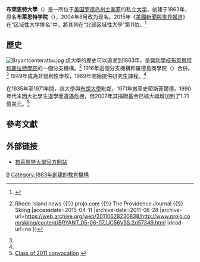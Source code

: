 {{expand|time=2010-01-11T05:28:56+00:00}}
{{Infobox university
|name            =布萊恩特大學<br> {{lang|en|Bryant University}}
|image           =[[File:Bryant_University_Seal.svg|200px]]
|established     = 1863年
|type            = [[私立大學|私立大學]]
|motto           =  {{lang|en|The Character of Success}}
|city            = [[史密斯菲爾德_(羅得島州)|史密斯菲爾德]]
|state           = [[羅得島州|羅得島州]]
|country         = {{flag|美國}}
|president       =  {{lang|en|Ronald Machtley}}
|staff           = 265（全職）
|students        = 3,614
|endowment       = $1.728億（2014年）<ref>{{cite web |title=U.S. and Canadian Institutions Listed by Fiscal Year 2014 Endowment Market Value and Percentage Change in Endowment Market Value from FY 2013 to FY 2014 |work=2014 NACUBO-Commonfund Study of Endowments |publisher=National Association of College and University Business Officers |url=http://www.nacubo.org/Documents/EndowmentFiles/2014_Endowment_Market_Values.pdf |format=PDF |deadurl=yes |archiveurl=https://wayback.archive-it.org/all/20151021193654/http://www.nacubo.org/Documents/EndowmentFiles/2014_Endowment_Market_Values.pdf |archivedate=2015年10月21日 |df= }}</ref> 
|campus          =郊區，{{convert|428|acre|km2}}
|colors          = 黑、金 {{color box|#000000}} {{color box|#BDB76B}}
|nickname        = {{lang|en|Bulldogs}}
|mascot          = {{lang|en|Tupper the Bulldog}}
|athletics       = [[NCAA|NCAA]] Division I [[Northeast_Conference|Northeast Conference]]
|website         = http://www.bryant.edu
|logo            = [[File:Bryant_University_logo.svg|200px]]
}}
'''布萊恩特大學'''（{{lang-en|Bryant University}}）是一所位于[[美国|美国]][[罗德岛州|罗德岛州]][[士美菲|士美菲]]的私立[[大学|大学]]，创建于1863年，原名'''布萊恩特学院'''（{{lang|en|Bryant College}}），2004年8月改为现名。2015年《[[美國新聞與世界報道|美國新聞與世界報道]]》在“区域性大学排名”中，將其列在“北部区域性大學”第11位。<ref name="USnews">{{cite web|title=Bryant University|url=http://colleges.usnews.rankingsandreviews.com/best-colleges/bryant-university-3402|publisher=[[美國新聞與世界報道|美國新聞與世界報道]]|accessdate=2015-04-02|archive-date=2015-04-04|archive-url=https://web.archive.org/web/20150404202655/http://colleges.usnews.rankingsandreviews.com/best-colleges/bryant-university-3402|dead-url=no}}</ref>

==歷史==
[[File:Bryantcenteratbu.jpg|thumb]]
該大學的歷史可以追溯到1863年，是[[營利學校|營利學校]][[布萊恩特和斯拉特學院|布萊恩特和斯拉特學院]]的一個分支機構。<ref name="projo.com">{{Cite web |url=http://www.projo.com/skiing/content/BRYANT_05-06-07_UC56V5S.2d57349.html |title=Bryant’s push to grow {{!}} Rhode Island news {{!}} projo.com {{!}} The Providence Journal {{!}} Skiing<!-- Bot generated title --> |accessdate=2015-04-11 |archive-date=2011-06-28 |archive-url=https://web.archive.org/web/20110628230838/http://www.projo.com/skiing/content/BRYANT_05-06-07_UC56V5S.2d57349.html |dead-url=no }}</ref> 1916年這個分支機構和羅德島商學院（{{lang|en|Rhode Island Commercial School}}）合併。<ref name="projo.com"/> 1949年成為非營利性學校，1969年開始提供研究生課程。<ref name="projo.com"/>

在1935年至1971年間，該大學與[[布朗大學|布朗大學]]毗鄰，1971年搬至史密斯菲爾德。1990年代末因大批學生退學而遭遇危機，但2007年其捐贈基金已經大幅增加到了1.71億美元。<ref>[http://www.bryant.edu/wps/wcm/connect/Bryant/About%20Bryant/News/News%20Releases/2007/August/Welcome%20to%20Bryant%20-%202007 Class of 2011 convocation] {{webarchive|url=https://web.archive.org/web/20070905121407/http://www.bryant.edu/wps/wcm/connect/Bryant/About%20Bryant/News/News%20Releases/2007/August/Welcome%20to%20Bryant%20-%202007 |date=2007-09-05 }}</ref>

==參考文獻==

{{Reflist}}

==外部链接==
*[http://www.bryant.edu 布萊恩特大學官方网站] {{Wayback|url=http://www.bryant.edu/ |date=20150411135407 }} 
{{羅德島州的學院和大學}}

[[Category:羅德島州大學|B]]
[[Category:1863年創建的教育機構|Category:1863年創建的教育機構]]